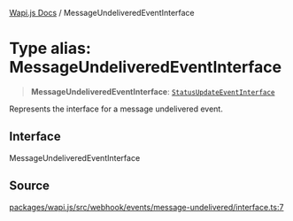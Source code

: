 [Wapi.js Docs](../README.mdx) / MessageUndeliveredEventInterface

# Type alias: MessageUndeliveredEventInterface

> **MessageUndeliveredEventInterface**: [`StatusUpdateEventInterface`](../interfaces/StatusUpdateEventInterface.mdx)

Represents the interface for a message undelivered event.

## Interface

MessageUndeliveredEventInterface

## Source

[packages/wapi.js/src/webhook/events/message-undelivered/interface.ts:7](https://github.com/sarthakjdev/wapi.js/blob/1b066ed4efaf997a4bb012da51514dfcb4165da6/packages/wapi.js/src/webhook/events/message-undelivered/interface.ts#L7)
